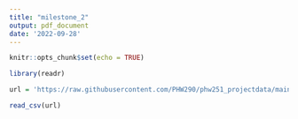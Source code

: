 ```yaml
---
title: "milestone_2"
output: pdf_document
date: '2022-09-28'
---
```


```r
knitr::opts_chunk$set(echo = TRUE)
```


```r
library(readr)

url = 'https://raw.githubusercontent.com/PHW290/phw251_projectdata/main/euro_mpx_cases.csv'

read_csv(url)

```

